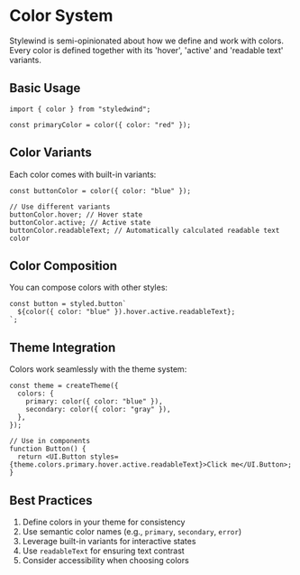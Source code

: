 # Color System

Stylewind is semi-opinionated about how we define and work with colors. Every color is defined together with its 'hover', 'active' and 'readable text' variants.

## Basic Usage

```tsx
import { color } from "styledwind";

const primaryColor = color({ color: "red" });
```

## Color Variants

Each color comes with built-in variants:

```tsx
const buttonColor = color({ color: "blue" });

// Use different variants
buttonColor.hover; // Hover state
buttonColor.active; // Active state
buttonColor.readableText; // Automatically calculated readable text color
```

## Color Composition

You can compose colors with other styles:

```tsx
const button = styled.button`
  ${color({ color: "blue" }).hover.active.readableText};
`;
```

## Theme Integration

Colors work seamlessly with the theme system:

```tsx
const theme = createTheme({
  colors: {
    primary: color({ color: "blue" }),
    secondary: color({ color: "gray" }),
  },
});

// Use in components
function Button() {
  return <UI.Button styles={theme.colors.primary.hover.active.readableText}>Click me</UI.Button>;
}
```

## Best Practices

1. Define colors in your theme for consistency
2. Use semantic color names (e.g., `primary`, `secondary`, `error`)
3. Leverage built-in variants for interactive states
4. Use `readableText` for ensuring text contrast
5. Consider accessibility when choosing colors

